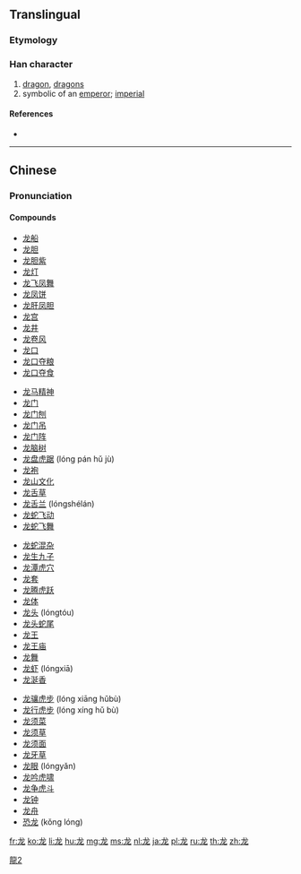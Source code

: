 {{also|龍|竜}}<!-- may be replaced by zh-forms -->
==Translingual==
{{stroke order}}
{{ja-forms|[[竜]]|龙|[[龍]]}}

===Etymology===
{{Han simp|龍}}

===Han character===
{{Han char|rn=212|rad=龙|as=00|sn=5|four=|canj=戈大心 (IKP)}}

# [[dragon]], [[dragons]]
# symbolic of an [[emperor]]; [[imperial]]

====References====
* {{Han ref|kx=1537.251|hdz=74804.010|uh=9F99|ud=40857}}

----

==Chinese==
{{zh-hanzi-box|龙|[[龍]]}}

===Pronunciation===
{{zh-pron
|m=lóng
|c=lung4
|mn=lêng/liông
|mc=y
|oc=y
|ma=Zh-lóng.ogg
|cat=n,a
}}

====Compounds====
{{top4}}
* [[龙船]]
* [[龙胆]]
* [[龙胆紫]]
* [[龙灯]]
* [[龙飞凤舞]]
* [[龙凤饼]]
* [[龙肝凤胆]]
* [[龙宫]]
* [[龙井]]
* [[龙卷风]]
* [[龙口]]
* [[龙口夺粮]]
* [[龙口夺食]]
{{mid4}}
* [[龙马精神]]
* [[龙门]]
* [[龙门刨]]
* [[龙门吊]]
* [[龙门阵]]
* [[龙脑树]]
* [[龙盘虎踞]] (lóng pán hǔ jù)
* [[龙袍]]
* [[龙山文化]]
* [[龙舌草]]
* [[龙舌兰]] (lóngshélán)
* [[龙蛇飞动]]
* [[龙蛇飞舞]]
{{mid4}}
* [[龙蛇混杂]]
* [[龙生九子]]
* [[龙潭虎穴]]
* [[龙套]]
* [[龙腾虎跃]]
* [[龙体]]
* [[龙头]] (lóngtóu)
* [[龙头蛇尾]]
* [[龙王]]
* [[龙王庙]]
* [[龙舞]]
* [[龙虾]] (lóngxiā)
* [[龙涎香]]
{{mid4}}
* [[龙骧虎步]] (lóng xiāng hǔbù)
* [[龙行虎步]] (lóng xíng hǔ bù)
* [[龙须菜]]
* [[龙须草]]
* [[龙须面]]
* [[龙牙草]]
* [[龙眼]] (lóngyǎn)
* [[龙吟虎啸]]
* [[龙争虎斗]]
* [[龙钟]]
* [[龙舟]]
* [[恐龙]] (kǒng lóng)
{{bottom}}

[[Category:CJKV characters simplified differently in Japan and China|龍2]]
[[Category:CJKV radicals| ]]

[[fr:龙]]
[[ko:龙]]
[[li:龙]]
[[hu:龙]]
[[mg:龙]]
[[ms:龙]]
[[nl:龙]]
[[ja:龙]]
[[pl:龙]]
[[ru:龙]]
[[th:龙]]
[[zh:龙]]
